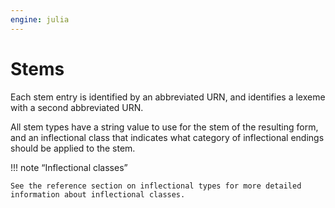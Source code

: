 ```yaml
---
engine: julia
---
```


# Stems

Each stem entry is identified by an abbreviated URN, and identifies a lexeme with a second abbreviated URN.

All stem types have a string value to use for the stem of the resulting form, and an inflectional class that indicates what category of inflectional endings should be applied to the stem.

!!! note "Inflectional classes"

    See the reference section on inflectional types for more detailed information about inflectional classes.